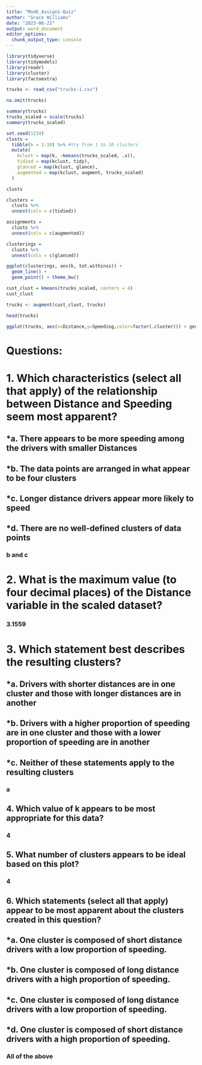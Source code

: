 ---
title: "Mod6_Assign1-Quiz"
author: "Grace Williams"
date: "2023-06-22"
output: word_document
editor_options: 
  chunk_output_type: console
---
```{r}
library(tidyverse)
library(tidymodels)
library(readr)
library(cluster)
library(factoextra)

trucks <- read_csv("trucks-1.csv")
```

```{r}
na.omit(trucks)
```

```{r}
summary(trucks)
trucks_scaled = scale(trucks)
summary(trucks_scaled)
```
 
```{r}

set.seed(1234)
clusts = 
  tibble(k = 1:10) %>% #try from 1 to 10 clusters
  mutate(
    kclust = map(k, ~kmeans(trucks_scaled, .x)),
    tidied = map(kclust, tidy),
    glanced = map(kclust, glance),
    augmented = map(kclust, augment, trucks_scaled)
  )

clusts
```

```{r}
clusters =
  clusts %>%
  unnest(cols = c(tidied))

assignments = 
  clusts %>%
  unnest(cols = c(augmented))

clusterings =
  clusts %>%
  unnest(cols = c(glanced))
```

```{r}
ggplot(clusterings, aes(k, tot.withinss)) +
  geom_line() +
  geom_point() + theme_bw()
```

```{r}
cust_clust = kmeans(trucks_scaled, centers = 4)
cust_clust
```

```{r}
trucks <- augment(cust_clust, trucks)

head(trucks)
```

```{r}
ggplot(trucks, aes(x=Distance,y=Speeding,color=factor(.cluster))) + geom_point()
```

# Questions:

# 1. Which characteristics (select all that apply) of the relationship between Distance and Speeding seem most apparent?
## *a. There appears to be more speeding among the drivers with smaller Distances 
## *b. The data points are arranged in what appear to be four clusters 
## *c. Longer distance drivers appear more likely to speed 
## *d. There are no well-defined clusters of data points
### b and c

# 2. What is the maximum value (to four decimal places) of the Distance variable in the scaled dataset?
### 3.1559

# 3. Which statement best describes the resulting clusters?
## *a. Drivers with shorter distances are in one cluster and those with longer distances are in another 
## *b. Drivers with a higher proportion of speeding are in one cluster and those with a lower proportion of speeding are in another 
## *c. Neither of these statements apply to the resulting clusters 
### a

## 4. Which value of k appears to be most appropriate for this data?
### 4

## 5. What number of clusters appears to be ideal based on this plot?
### 4

## 6. Which statements (select all that apply) appear to be most apparent about the clusters created in this question?
## *a. One cluster is composed of short distance drivers with a low proportion of speeding. 
## *b. One cluster is composed of long distance drivers with a high proportion of speeding. 
## *c. One cluster is composed of long distance drivers with a low proportion of speeding. 

## *d. One cluster is composed of short distance drivers with a high proportion of speeding. 
### All of the above